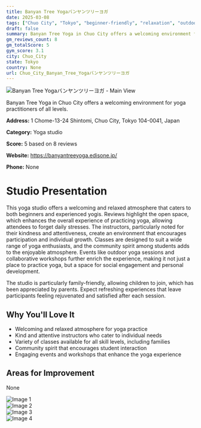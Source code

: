 ```yaml
---
title: Banyan Tree Yogaバンヤンツリーヨガ
date: 2025-03-08
tags: ["Chuo City", "Tokyo", "beginner-friendly", "relaxation", "outdoor yoga", "welcoming", "community-oriented", "Chuo City"]  
draft: false
summary: Banyan Tree Yoga in Chuo City offers a welcoming environment for yoga practitioners of all levels.
gm_reviews_count: 8
gm_totalScore: 5
gym_score: 3.1
city: Chuo_City
state: Tokyo
country: None
url: Chuo_City_Banyan_Tree_Yogaバンヤンツリーヨガ
---
```


<div className="aspect-[16/9] relative my-8">
  <img 
    src="https://lh5.googleusercontent.com/p/AF1QipOfI0KW7m1vVIeCZSMnVvNqxqJQyTRPLrIdYM_6=w1920-h1080-k-no"
    alt="Banyan Tree Yogaバンヤンツリーヨガ - Main View"
    className="object-cover absolute inset-0 w-full h-full rounded-lg"
  />
</div>

Banyan Tree Yoga in Chuo City offers a welcoming environment for yoga practitioners of all levels.

**Address:** 1 Chome-13-24 Shintomi, Chuo City, Tokyo 104-0041, Japan

**Category:** Yoga studio

**Score:** 5 based on 8 reviews

**Website:** https://banyantreeyoga.edisone.jp/

**Phone:** None

# Studio Presentation

This yoga studio offers a welcoming and relaxed atmosphere that caters to both beginners and experienced yogis. Reviews highlight the open space, which enhances the overall experience of practicing yoga, allowing attendees to forget daily stresses. The instructors, particularly noted for their kindness and attentiveness, create an environment that encourages participation and individual growth. Classes are designed to suit a wide range of yoga enthusiasts, and the community spirit among students adds to the enjoyable atmosphere. Events like outdoor yoga sessions and collaborative workshops further enrich the experience, making it not just a place to practice yoga, but a space for social engagement and personal development.

The studio is particularly family-friendly, allowing children to join, which has been appreciated by parents. Expect refreshing experiences that leave participants feeling rejuvenated and satisfied after each session.

## Why You'll Love It

- Welcoming and relaxed atmosphere for yoga practice
- Kind and attentive instructors who cater to individual needs
- Variety of classes available for all skill levels, including families
- Community spirit that encourages student interaction
- Engaging events and workshops that enhance the yoga experience

## Areas for Improvement

None

<div className="grid grid-cols-1 xl:grid-cols-2 gap-4 my-8">
<div className="aspect-[4/3] relative"><img src="https://lh5.googleusercontent.com/p/AF1QipMb5TqHlfisHJwx3tHuV50SlmySWGHq-NEoJBu-=w1920-h1080-k-no" alt="Image 1" className="object-cover absolute inset-0 w-full h-full rounded-lg" /></div>
<div className="aspect-[4/3] relative"><img src="https://lh5.googleusercontent.com/p/AF1QipNGv88M_eQMELe1-FfLg5rxCLtnDq32C8NGajHG=w1920-h1080-k-no" alt="Image 2" className="object-cover absolute inset-0 w-full h-full rounded-lg" /></div>
<div className="aspect-[4/3] relative"><img src="https://lh5.googleusercontent.com/p/AF1QipOgEikhvMSyV8zBr2fDWmeTUHddi4tQkcSmrOYq=w1920-h1080-k-no" alt="Image 3" className="object-cover absolute inset-0 w-full h-full rounded-lg" /></div>
<div className="aspect-[4/3] relative"><img src="https://lh5.googleusercontent.com/p/AF1QipMAZgvyiBM9a9Y1Nfov3U23eGrAwlSmoV8NBx0j=w1920-h1080-k-no" alt="Image 4" className="object-cover absolute inset-0 w-full h-full rounded-lg" /></div>
</div>